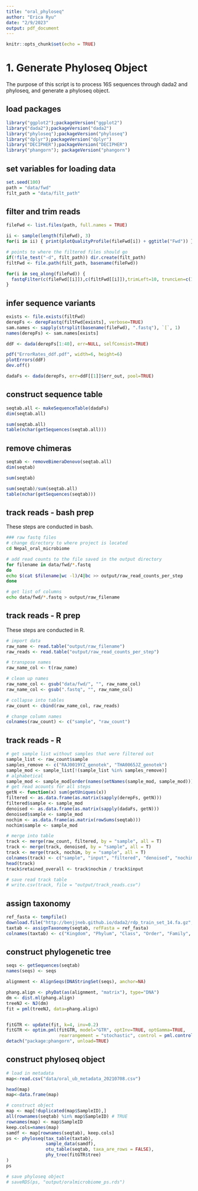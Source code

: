 ```yaml
---
title: "oral_phyloseq"
author: "Erica Ryu"
date: "2/9/2023"
output: pdf_document
---
```


```r
knitr::opts_chunk$set(echo = TRUE)
```

# 1.  Generate Phyloseq Object

The purpose of this script is to process 16S sequences through dada2 and phyloseq, and generate a phyloseq object.

## load packages
```r
library("ggplot2");packageVersion("ggplot2")
library("dada2");packageVersion("dada2")
library("phyloseq");packageVersion("phyloseq")
library("dplyr");packageVersion("dplyr")
library("DECIPHER");packageVersion("DECIPHER")
library("phangorn"); packageVersion("phangorn")
```

## set variables for loading data
```r
set.seed(100)
path = "data/fwd"
filt_path = "data/filt_path"
```

## filter and trim reads
```r
fileFwd <- list.files(path, full.names = TRUE)

ii <- sample(length(fileFwd), 3)
for(i in ii) { print(plotQualityProfile(fileFwd[i]) + ggtitle("Fwd")) }

# points to where the filtered files should go
if(!file_test("-d", filt_path)) dir.create(filt_path)
filtFwd <- file.path(filt_path, basename(fileFwd))

for(i in seq_along(fileFwd)) {
  fastqFilter(c(fileFwd[[i]]),c(filtFwd[[i]]),trimLeft=10, truncLen=c(150),maxN=0, maxEE=2, truncQ=2,compress=TRUE)
}
```

## infer sequence variants
```r
exists <- file.exists(filtFwd)
derepFs <- derepFastq(filtFwd[exists], verbose=TRUE)
sam.names <- sapply(strsplit(basename(fileFwd), ".fastq"), `[`, 1)
names(derepFs) <- sam.names[exists]

ddF <- dada(derepFs[1:40], err=NULL, selfConsist=TRUE)

pdf("ErrorRates_ddf.pdf", width=6, height=6)
plotErrors(ddF)
dev.off()

dadaFs <- dada(derepFs, err=ddF[[1]]$err_out, pool=TRUE)
```

## construct sequence table
```r
seqtab.all <- makeSequenceTable(dadaFs)
dim(seqtab.all) 

sum(seqtab.all) 
table(nchar(getSequences(seqtab.all)))
```

## remove chimeras
```r
seqtab <- removeBimeraDenovo(seqtab.all)
dim(seqtab)

sum(seqtab) 

sum(seqtab)/sum(seqtab.all)
table(nchar(getSequences(seqtab)))
```

##  track reads - bash prep
These steps are conducted in bash.
```bash
### raw fastq files
# change directory to where project is located
cd Nepal_oral_microbiome

# add read counts to the file saved in the output directory
for filename in data/fwd/*.fastq
do
echo $(cat $filename|wc -l)/4|bc >> output/raw_read_counts_per_step
done

# get list of columns
echo data/fwd/*.fastq > output/raw_filename
```

## track reads - R prep
These steps are conducted in R.
```r
# import data
raw_name <- read.table("output/raw_filename")
raw_reads <- read.table("output/raw_read_counts_per_step")

# transpose names
raw_name_col <- t(raw_name)

# clean up names
raw_name_col <- gsub("data/fwd/", "", raw_name_col)
raw_name_col <- gsub(".fastq", "", raw_name_col)

# collapse into tables
raw_count <- cbind(raw_name_col, raw_reads)

# change column names
colnames(raw_count) <- c("sample", "raw_count")
```

## track reads - R 
```r
# get sample list without samples that were filtered out
sample_list <- raw_count$sample
samples_remove <- c("RAJ0019YZ_genotek", "THA0065JZ_genotek")
sample_mod <- sample_list[!(sample_list %in% samples_remove)]
# alphabetical
sample_mod <- sample_mod[order(names(setNames(sample_mod, sample_mod)))]
# get read acounts for all steps
getN <- function(x) sum(getUniques(x))
filtered <- as.data.frame(as.matrix(sapply(derepFs, getN)))
filtered$sample <- sample_mod
denoised <- as.data.frame(as.matrix(sapply(dadaFs, getN)))
denoised$sample <- sample_mod
nochim <- as.data.frame(as.matrix(rowSums(seqtab)))
nochim$sample <- sample_mod

# merge into table
track <- merge(raw_count, filtered, by = "sample", all = T)
track <- merge(track, denoised, by = "sample", all = T)
track <- merge(track, nochim, by = "sample", all = T)
colnames(track) <- c("sample", "input", "filtered", "denoised", "nochim")
head(track)
track$retained_overall <- track$nochim / track$input

# save read track table
# write.csv(track, file = "output/track_reads.csv")
```

## assign taxonomy
```r
ref_fasta <- tempfile()
download.file("http://benjjneb.github.io/dada2/rdp_train_set_14.fa.gz", destfile = ref_fasta)
taxtab <- assignTaxonomy(seqtab, refFasta = ref_fasta)
colnames(taxtab) <- c("Kingdom", "Phylum", "Class", "Order", "Family", "Genus")
```

## construct phylogenetic tree
```r
seqs <- getSequences(seqtab)
names(seqs) <- seqs

alignment <- AlignSeqs(DNAStringSet(seqs), anchor=NA)

phang.align <- phyDat(as(alignment, "matrix"), type="DNA")
dm <- dist.ml(phang.align)
treeNJ <- NJ(dm) 
fit = pml(treeNJ, data=phang.align)


fitGTR <- update(fit, k=4, inv=0.2)
fitGTR <- optim.pml(fitGTR, model="GTR", optInv=TRUE, optGamma=TRUE,
                    rearrangement = "stochastic", control = pml.control(trace = 0))
detach("package:phangorn", unload=TRUE)
```

## construct phyloseq object
```r
# load in metadata
map<-read.csv("data/oral_ub_metadata_20210708.csv")

head(map)
map<-data.frame(map)

# construct object
map <- map[!duplicated(map$SampleID),] 
all(rownames(seqtab) %in% map$SampleID) # TRUE
rownames(map) <- map$SampleID
keep.cols=names(map)
samdf <- map[rownames(seqtab), keep.cols]
ps <- phyloseq(tax_table(taxtab), 
               sample_data(samdf), 
               otu_table(seqtab, taxa_are_rows = FALSE),
               phy_tree(fitGTR$tree)
)
ps

# save phyloseq object
# saveRDS(ps, "output/oralmicrobiome_ps.rds")
```

